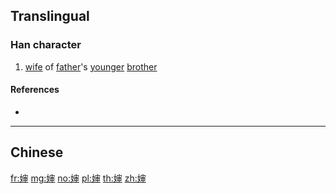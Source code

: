 {{character info/new}}
{{also|嬸}}
==Translingual==

===Han character===
{{Han char|rn=38|rad=女|as=08|sn=11|four=|canj=VJLL|ids=⿰女审}}

# [[wife]] of [[father]]'s [[younger]] [[brother]]

====References====
* {{Han ref|kx=0265.281|hdz=21061.140|uh=5A76|ud=23158}}

----

==Chinese==
{{zh-see|嬸}}

[[fr:婶]]
[[mg:婶]]
[[no:婶]]
[[pl:婶]]
[[th:婶]]
[[zh:婶]]